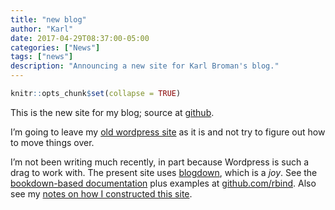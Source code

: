 ```yaml
---
title: "new blog"
author: "Karl"
date: 2017-04-29T08:37:00-05:00
categories: ["News"]
tags: ["news"]
description: "Announcing a new site for Karl Broman's blog."
---
```


```r
knitr::opts_chunk$set(collapse = TRUE)
```

This is the new site for my blog; source at [github](https://github.com/kbroman/blog).

I'm going to leave my [old wordpress
site](https://kbroman.wordpress.com/) as it is and not try to figure
out how to move things over.

I'm not been writing much recently, in part because Wordpress is such
a drag to work with. The present site uses
[blogdown](https://github.com/rstudio/blogdown), which is a _joy_. See the
[bookdown-based documentation](https://bookdown.org/yihui/blogdown)
plus examples at [github.com/rbind](https://github.com/rbind).
Also see my [notes on how I constructed this site](https://github.com/kbroman/ProgrammingNotes/blob/master/blogdown.md).
